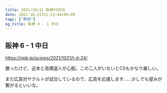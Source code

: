 ```yaml
---
title: 2021/10/21 阪神VS中日
date: 2021-10-21T21:12:44+09:00
tags: ["野球"]
og_title: 阪神 6 - 1 中日
---
```


## 阪神 6 - 1 中日

https://npb.jp/scores/2021/1021/t-d-24/


勝ったけど、近本と高橋遥人が心配。この二人がいないとCSもかなり厳しい。

まだ広島対ヤクルトが試合しているので、広島を応援します……少しでも望みが繋がるといいな。